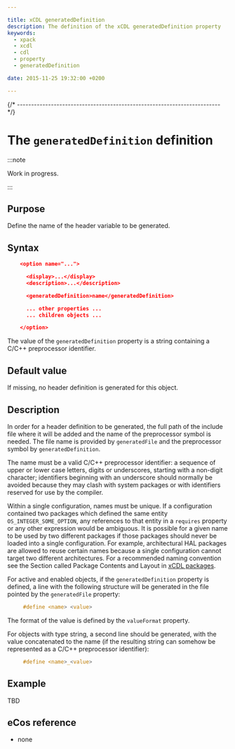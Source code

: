 ```yaml
---

title: xCDL generatedDefinition
description: The definition of the xCDL generatedDefinition property
keywords:
  - xpack
  - xcdl
  - cdl
  - property
  - generatedDefinition

date: 2015-11-25 19:32:00 +0200

---
```



{/* ------------------------------------------------------------------------ */}

# The `generatedDefinition` definition

:::note

Work in progress.

:::

## Purpose

Define the name of the header variable to be generated.

## Syntax

```json
    <option name="...">

      <display>...</display>
      <description>...</description>

      <generatedDefinition>name</generatedDefinition>

      ... other properties ...
      ... children objects ...

    </option>
```

The value of the `generatedDefinition` property is a string containing a C/C++ preprocessor identifier.

## Default value

If missing, no header definition is generated for this object.

## Description

In order for a header definition to be generated, the full path of the include file where it will be added and the name of the preprocessor symbol is needed. The file name is provided by `generatedFile` and the preprocessor symbol by `generatedDefinition`.

The name must be a valid C/C++ preprocessor identifier: a sequence of upper or lower case letters, digits or underscores, starting with a non-digit character; identifiers beginning with an underscore should normally be avoided because they may clash with system packages or with identifiers reserved for use by the compiler.

Within a single configuration, names must be unique. If a configuration contained two packages which defined the same entity `OS_INTEGER_SOME_OPTION`, any references to that entity in a `requires` property or any other expression would be ambiguous. It is possible for a given name to be used by two different packages if those packages should never be loaded into a single configuration. For example, architectural HAL packages are allowed to reuse certain names because a single configuration cannot target two different architectures. For a recommended naming convention see the Section called Package Contents and Layout in [xCDL packages](/docs/guide/packages).

For active and enabled objects, if the `generatedDefinition` property is defined, a line with the following structure will be generated in the file pointed by the `generatedFile` property:

```c
     #define <name> <value>
```

The format of the value is defined by the `valueFormat` property.

For objects with type string, a second line should be generated, with the value concatenated to the name (if the resulting string can somehow be represented as a C/C++ preprocessor identifier):

```c
     #define <name>_<value>
```

## Example

TBD

## eCos reference

- none
